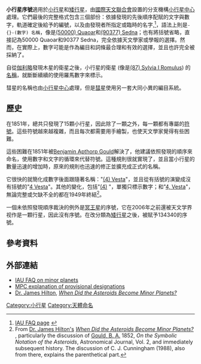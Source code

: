 '''小行星序號'''適用於[[小行星|小行星]]和[[矮行星|矮行星]]，由[[國際天文聯合會|國際天文聯合會]]設置的分支機構[[小行星中心|小行星中心]]處理。它們最後的完整格式包含三個部份：依據發現的先後順序配賦的文字與數字，軌道確定後給予的編號，以及由發現者所指定或臨時的名字,<ref>[http://www.iau.org/MINOR_PLANETS_NAMING.245.0.html IAU FAQ page] {{webarchive|url=https://web.archive.org/web/20060216182947/http://www.iau.org/MINOR_PLANETS_NAMING.245.0.html |date=2006-02-16 }}</ref>，語法上則是<code>-{}-(數字) 名稱</code>，像是[[小行星50000|(50000) Quaoar]]和[[小行星90377|(90377) Sedna]]；也有將括號省略，直接記為50000 Quaoar和90377 Sedna，完全依據天文學家或學報的選擇。然而，在實際上，數字可能是作為編目和詞條最合理和有效的選擇，並且也許完全被採納了。

自從[[伽利略|伽利略]]發現木星的衛星之後，小行星的衛星 (像是[[小行星87|(87) Sylvia I Romulus]]) 的[[衛星的命名#羅馬數字標示|名稱]]，就斷斷續續的使用羅馬數字來標示。 

彗星的名稱也由[[小行星中心|小行星中心]]處理，但是[[彗星#彗星命名|彗星]]使用另一套大同小異的編目系統。

== 歷史 ==
在1851年，總共只發現了15顆小行星，因此除了一顆之外，每一顆都有專屬的[[天文學符號|符號]]。這些符號越來越複雜，而且每次都需要用手繪製，也使天文學家覺得有些困難。

這些困難在1851年被[[Benjamin_Apthorp_Gould|Benjamin Apthorp Gould]]解決了，他建議依照發現的順序來命名，使用數字和文字的循環來代替符號。這種規則很就實現了，並且當小行星的數量迅速的增加時，原來的規則也迅速的修正並擴充成正式的名稱。

它很快的就簡化成數字後面跟隨著名稱："[[小行星4|(4) Vesta]]"，並且從有括號的演變成沒有括號的"[[小行星4|4 Vesta]]"。其他的變化，包括"[[小行星4|(4)]] "，單獨只標示數字；和"[[小行星4|4, Vesta]]"，無論完整或欠缺不全的都在1949年終結<ref>From [[James_L._Hilton|Dr. James Hilton's]] [http://aa.usno.navy.mil/faq/docs/minorplanets.php ''When Did the Asteroids Become Minor Planets?'']  {{webarchive|url=https://www.webcitation.org/5msUtFmJu?url=http://aa.usno.navy.mil/faq/docs/minorplanets.php |date=2010-01-18 }}, particularly the discussion of [[Benjamin_Apthorp_Gould|Gould, B. A.]] 1852, ''On the Symbolic Notation of the Asteroids'', Astronomical Journal, Vol. 2, and immediately subsequent history. The discussion of C. J. Cunningham (1988), also from there, explains the parenthetical part.</ref>。

一個未依照發現順序裁決的例外是[[冥王星|冥王星]]的序號，它在2006年之前還被天文学界视作是一顆行星，因此沒有序號。在改分類為[[矮行星|矮行星]]之後，被賦予134340的序號。

== 參考資料 ==
<references/>

== 外部連結 ==
* [https://web.archive.org/web/20060216182947/http://www.iau.org/MINOR_PLANETS_NAMING.245.0.html IAU FAQ on minor planets]
* [http://cfa-www.harvard.edu/iau/info/OldDesDoc.html MPC explanation of provisional designations] {{Wayback|url=http://cfa-www.harvard.edu/iau/info/OldDesDoc.html |date=20080513005843 }}
* [[James_L._Hilton|Dr. James Hilton]], [https://www.webcitation.org/5msUtFmJu?url=http://aa.usno.navy.mil/faq/docs/minorplanets.php ''When Did the Asteroids Become Minor Planets?'']

{{小天體}}

[[Category:小行星|Category:小行星]]
[[Category:天體命名|Category:天體命名]]